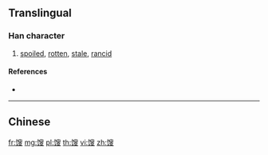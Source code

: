 {{character info/new}}
{{also|餿}}
==Translingual==

===Han character===
{{Han char|rn=184|rad=饣|as=09|sn=12|four=|canj=NVHXE}}

# [[spoiled]], [[rotten]], [[stale]], [[rancid]]

====References====
* {{Han ref|kx=1427.311|hdz=74465.040|uh=998A|ud=39306}}

----

==Chinese==
{{zh-see|餿}}

[[fr:馊]]
[[mg:馊]]
[[pl:馊]]
[[th:馊]]
[[vi:馊]]
[[zh:馊]]
